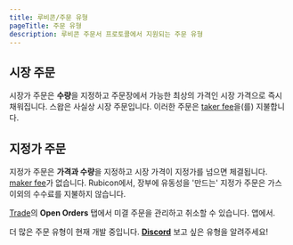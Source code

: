 ```yaml
---
title: 루비콘/주문 유형
pageTitle: 주문 유형
description: 루비콘 주문서 프로토콜에서 지원되는 주문 유형
---
```



## 시장 주문

시장가 주문은 **수량**을 지정하고 주문장에서 가능한 최상의 가격인 시장 가격으로 즉시 채워집니다. 스왑은 사실상 시장 주문입니다. 이러한 주문은 [taker fee](/docs/guides/trade/fees)을(를) 지불합니다.

## 지정가 주문

지정가 주문은 **가격과 수량**을 지정하고 시장 가격이 지정가를 넘으면 체결됩니다. [maker fee](/docs/guides/trade/fees)가 없습니다. Rubicon에서, 장부에 유동성을 '만드는' 지정가 주문은 가스 이외의 수수료를 지불하지 않습니다.

[Trade](https://app.rubicon.finance/trade)의 **Open Orders** 탭에서 미결 주문을 관리하고 취소할 수 있습니다. 앱에서.



더 많은 주문 유형이 현재 개발 중입니다. [**Discord**](https://discord.com/invite/E7pS24J) 보고 싶은 유형을 알려주세요!
